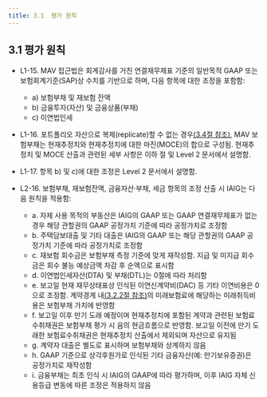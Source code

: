 ```yaml
---
title: 3.1  평가 원칙
---
```

## 3.1 평가 원칙

- L1-15. MAV 접근법은 회계감사를 거친 연결재무제표 기준의 일반목적 GAAP 또는 보험회계기준(SAP)상 수치를 기반으로 하며, 다음 항목에 대한 조정을 포함함:
  - a) 보험부채 및 재보험 잔액
  - b) 금융투자(자산) 및 금융상품(부채)
  - c) 이연법인세

- L1-16. 포트폴리오 자산으로 복제(replicate)할 수 없는 경우[(3.4절 참조)](/ko/ics/level/300/330#340), MAV 보험부채는 현재추정치와 현재추정치에 대한 마진(MOCE)의 합으로 구성됨. 현재추정치 및 MOCE 산출과 관련된 세부 사항은 이하 절 및 Level 2 문서에서 설명함.

- L1-17. 항목 b) 및 c)에 대한 조정은 Level 2 문서에서 설명함.

- L2-16. 보험부채, 재보험잔액, 금융자산·부채, 세금 항목의 조정 산출 시 IAIG는 다음 원칙을 적용함:
  - a. 자체 사용 목적의 부동산은 IAIG의 GAAP 또는 GAAP 연결재무제표가 없는 경우 해당 관할권의 GAAP 공정가치 기준에 따라 공정가치로 조정함
  - b. 주택담보대출 및 기타 대출은 IAIG의 GAAP 또는 해당 관할권의 GAAP 공정가치 기준에 따라 공정가치로 조정함
  - c. 재보험 회수금은 보험부채 측정 기준에 맞게 재작성함. 지급 및 미지급 회수금은 회수 불능 예상금액 차감 후 순액으로 표시함
  - d. 이연법인세자산(DTA) 및 부채(DTL)는 0절에 따라 처리함
  - e. 보고일 현재 재무상태표상 인식된 이연신계약비(DAC) 등 기타 이연비용은 0으로 조정함. 계약경계 내[(3.2.2절 참조)](/ko/ics/level/300/320#322)의 미래보험료에 해당하는 미래취득비용은 보험부채 가치에 반영함
  - f. 보고일 이후 만기 도래 예정이며 현재추정치에 포함된 계약과 관련된 보험료수취채권은 보험부채 평가 시 음의 현금흐름으로 반영함. 보고일 이전에 만기 도래한 보험료수취채권은 현재추정치 산출에서 제외되며 자산으로 유지됨
  - g. 계약자 대출은 별도로 표시하며 보험부채와 상계하지 않음
  - h. GAAP 기준으로 상각후원가로 인식된 기타 금융자산(예: 만기보유증권)은 공정가치로 재작성함
  - i. 금융부채는 최초 인식 시 IAIG의 GAAP에 따라 평가하며, 이후 IAIG 자체 신용등급 변동에 따른 조정은 적용하지 않음